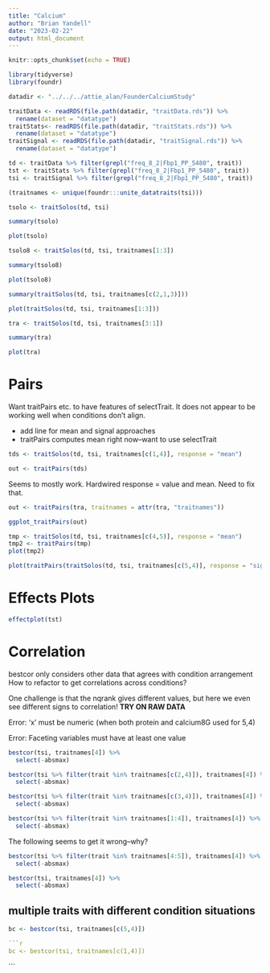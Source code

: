 ```yaml
---
title: "Calcium"
author: "Brian Yandell"
date: "2023-02-22"
output: html_document
---
```


```r
knitr::opts_chunk$set(echo = TRUE)
```

```r
library(tidyverse)
library(foundr)
```

```r
datadir <- "../../../attie_alan/FounderCalciumStudy"
```

```r
traitData <- readRDS(file.path(datadir, "traitData.rds")) %>%
  rename(dataset = "datatype")
traitStats<- readRDS(file.path(datadir, "traitStats.rds")) %>%
  rename(dataset = "datatype")
traitSignal <- readRDS(file.path(datadir, "traitSignal.rds")) %>%
  rename(dataset = "datatype")
```

```r
td <- traitData %>% filter(grepl("freq_8_2|Fbp1_PP_5480", trait))
tst <- traitStats %>% filter(grepl("freq_8_2|Fbp1_PP_5480", trait))
tsi <- traitSignal %>% filter(grepl("freq_8_2|Fbp1_PP_5480", trait))
```

```r
(traitnames <- unique(foundr:::unite_datatraits(tsi)))
```

```r
tsolo <- traitSolos(td, tsi)
```

```r
summary(tsolo)
```

```r
plot(tsolo)
```

```r
tsolo8 <- traitSolos(td, tsi, traitnames[1:3])
```

```r
summary(tsolo8)
```

```r
plot(tsolo8)
```

```r
summary(traitSolos(td, tsi, traitnames[c(2,1,3)]))
```

```r
plot(traitSolos(td, tsi, traitnames[1:3]))
```

```r
tra <- traitSolos(td, tsi, traitnames[3:1])
```

```r
summary(tra)
```

```r
plot(tra)
```

# Pairs

Want traitPairs etc. to have features of selectTrait. It does not appear to be working well when conditions don't align.

- add line for mean and signal approaches
- traitPairs computes mean right now--want to use selectTrait

```r
tds <- traitSolos(td, tsi, traitnames[c(1,4)], response = "mean")
```

```r
out <- traitPairs(tds)
```

Seems to mostly work. Hardwired response = value and mean. Need to fix that.

```r
out <- traitPairs(tra, traitnames = attr(tra, "traitnames"))
```

```r
ggplot_traitPairs(out)
```

```r
tmp <- traitSolos(td, tsi, traitnames[c(4,5)], response = "mean")
tmp2 <- traitPairs(tmp)
plot(tmp2)
```

```r
plot(traitPairs(traitSolos(td, tsi, traitnames[c(5,4)], response = "signal")))
```

# Effects Plots

```r
effectplot(tst)
```

# Correlation

bestcor only considers other data that agrees with condition arrangement
How to refactor to get correlations across conditions?

One challenge is that the nqrank gives different values, but here we even see different signs to correlation! **TRY ON RAW DATA**

Error: 'x' must be numeric (when both protein and calcium8G used for 5,4)

Error: Faceting variables must have at least one value

```r
bestcor(tsi, traitnames[4]) %>%
  select(-absmax)
```

```r
bestcor(tsi %>% filter(trait %in% traitnames[c(2,4)]), traitnames[4]) %>%
  select(-absmax)
```

```r
bestcor(tsi %>% filter(trait %in% traitnames[c(3,4)]), traitnames[4]) %>%
  select(-absmax)
```

```r
bestcor(tsi %>% filter(trait %in% traitnames[1:4]), traitnames[4]) %>%
  select(-absmax)
```

The following seems to get it wrong--why?

```r
bestcor(tsi %>% filter(trait %in% traitnames[4:5]), traitnames[4]) %>%
  select(-absmax)
```

```r
bestcor(tsi, traitnames[4]) %>%
  select(-absmax)
```

## multiple traits with different condition situations

```r
bc <- bestcor(tsi, traitnames[c(5,4)])
```

```r

```r
bc <- bestcor(tsi, traitnames[c(1,4)])
```

```


